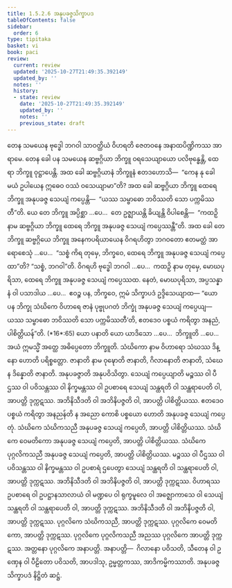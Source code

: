 ```yaml
---
title: 1.5.2.6 အနုပခဇ္ဇသိက္ခာပဒ
tableOfContents: false
sidebar:
  order: 6
type: tipitaka
basket: vi
book: paci
review:
  current: review
  updated: '2025-10-27T21:49:35.392149'
  updated_by: ''
  notes: ''
  history:
  - state: review
    date: '2025-10-27T21:49:35.392149'
    updated_by: ''
    notes: ''
    previous_state: draft
---
```



<ReviewStatus review={frontmatter.review} showDetails={true} />

<HypothesisAnnotation frontmatter={frontmatter} />

<DynamicBreadcrumb />

<Division number="119" book="paci" e="ch" v="2" p="62">

<Paragraph number="415" book="paci">
တေန သမယေန ဗုဒ္ဓေါ ဘဂဝါ သာဝတ္ထိယံ ဝိဟရတိ ဇေတဝနေ အနာထပိဏ္ဍိကဿ အာရာမေ. တေန ခေါ ပန သမယေန ဆဗ္ဗဂ္ဂိယာ ဘိက္ခူ ဝရသေယျာယော ပလိဗုန္ဓေန္တိ, ထေရာ ဘိက္ခူ ဝုဋ္ဌာပေန္တိ. အထ ခေါ ဆဗ္ဗဂ္ဂိယာနံ ဘိက္ခူနံ ဧတဒဟောသိ—  “ကေန နု ခေါ မယံ ဥပါယေန ဣဓေဝ ဝဿံ ဝသေယျာမာ”တိ? အထ ခေါ ဆဗ္ဗဂ္ဂိယာ ဘိက္ခူ ထေရေ ဘိက္ခူ အနုပခဇ္ဇ သေယျံ ကပ္ပေန္တိ—  “ယဿ သမ္ဗာဓော ဘဝိဿတိ သော ပက္ကမိဿတီ”တိ. ယေ တေ ဘိက္ခူ အပ္ပိစ္ဆာ …ပေ…  တေ ဥဇ္ဈာယန္တိ ခိယျန္တိ ဝိပါစေန္တိ—  “ကထဉှိ နာမ ဆဗ္ဗဂ္ဂိယာ ဘိက္ခူ ထေရေ ဘိက္ခူ အနုပခဇ္ဇ သေယျံ ကပ္ပေဿန္တီ”တိ.
</Paragraph>

<Paragraph number="416" book="paci">
အထ ခေါ တေ ဘိက္ခူ ဆဗ္ဗဂ္ဂိယေ ဘိက္ခူ အနေကပရိယာယေန ဝိဂရဟိတွာ ဘဂဝတော ဧတမတ္ထံ အာရောစေသုံ …ပေ…  “သစ္စံ ကိရ တုမှေ, ဘိက္ခဝေ, ထေရေ ဘိက္ခူ အနုပခဇ္ဇ သေယျံ ကပ္ပေထာ”တိ? “သစ္စံ, ဘဂဝါ”တိ. ဝိဂရဟိ ဗုဒ္ဓေါ ဘဂဝါ …ပေ…  ကထဉှိ နာမ တုမှေ, မောဃပုရိသာ, ထေရေ ဘိက္ခူ အနုပခဇ္ဇ သေယျံ ကပ္ပေဿထ. နေတံ, မောဃပုရိသာ, အပ္ပသန္နာနံ ဝါ ပသာဒါယ …ပေ…  ဧဝဉ္စ ပန, ဘိက္ခဝေ, ဣမံ သိက္ခာပဒံ ဥဒ္ဒိသေယျာထ—
</Paragraph>

</Division>
<Division number="120" book="paci" e="ch" v="2" p="62">

<Paragraph number="417" book="paci">
<Emphasis>“ယော ပန ဘိက္ခု သံဃိကေ ဝိဟာရေ ဇာနံ ပုဗ္ဗုပဂတံ ဘိက္ခုံ အနုပခဇ္ဇ သေယျံ ကပ္ပေယျ—  ယဿ သမ္ဗာဓော ဘဝိဿတိ သော ပက္ကမိဿတီ’တိ, ဧတဒေဝ ပစ္စယံ ကရိတွာ အနညံ, ပါစိတ္တိယန်”</Emphasis>တိ. (*16*:<Emphasis>65</Emphasis>)
</Paragraph>

</Division>
<Division number="121" book="paci" e="ch" v="2" p="62">

<Paragraph number="418" book="paci">
<Emphasis>ယော ပနာ</Emphasis>တိ ယော ယာဒိသော …ပေ…  <Emphasis>ဘိက္ခူ</Emphasis>တိ …ပေ…  အယံ ဣမသ္မိံ အတ္ထေ အဓိပ္ပေတော ဘိက္ခူတိ.
</Paragraph>

<Paragraph number="419" book="paci">
<Emphasis>သံဃိကော</Emphasis> နာမ ဝိဟာရော သံဃဿ ဒိန္နော ဟောတိ ပရိစ္စတ္တော.
</Paragraph>

<Paragraph number="420" book="paci">
<Emphasis>ဇာနာတိ</Emphasis> နာမ ဝုဍ္ဎောတိ ဇာနာတိ, ဂိလာနောတိ ဇာနာတိ, သံဃေန ဒိန္နောတိ ဇာနာတိ.
</Paragraph>

<Paragraph number="421" book="paci">
<Emphasis>အနုပခဇ္ဇာ</Emphasis>တိ အနုပဝိသိတွာ.
</Paragraph>

<Paragraph number="422" book="paci">
<Emphasis>သေယျံ ကပ္ပေယျာ</Emphasis>တိ မဉ္စဿ ဝါ ပီဌဿ ဝါ ပဝိသန္တဿ ဝါ နိက္ခမန္တဿ ဝါ ဥပစာရေ သေယျံ သန္ထရတိ ဝါ သန္ထရာပေတိ ဝါ, အာပတ္တိ ဒုက္ကဋဿ. အဘိနိသီဒတိ ဝါ အဘိနိပဇ္ဇတိ ဝါ, အာပတ္တိ ပါစိတ္တိယဿ.
</Paragraph>

<Paragraph number="423" book="paci">
<Emphasis>ဧတဒေဝ ပစ္စယံ ကရိတွာ အနညန်</Emphasis>တိ န အညော ကောစိ ပစ္စယော ဟောတိ အနုပခဇ္ဇ သေယျံ ကပ္ပေတုံ.
</Paragraph>

</Division>
<Division number="122" book="paci" e="ch" v="2" p="63">

<Paragraph number="424" book="paci">
သံဃိကေ သံဃိကသညီ အနုပခဇ္ဇ သေယျံ ကပ္ပေတိ, အာပတ္တိ ပါစိတ္တိယဿ. သံဃိကေ ဝေမတိကော အနုပခဇ္ဇ သေယျံ ကပ္ပေတိ, အာပတ္တိ ပါစိတ္တိယဿ. သံဃိကေ ပုဂ္ဂလိကသညီ အနုပခဇ္ဇ သေယျံ ကပ္ပေတိ, အာပတ္တိ ပါစိတ္တိယဿ.
</Paragraph>

<Paragraph number="425" book="paci">
မဉ္စဿ ဝါ ပီဌဿ ဝါ ပဝိသန္တဿ ဝါ နိက္ခမန္တဿ ဝါ ဥပစာရံ ဌပေတွာ သေယျံ သန္ထရတိ ဝါ သန္ထရာပေတိ ဝါ, အာပတ္တိ ဒုက္ကဋဿ. အဘိနိသီဒတိ ဝါ အဘိနိပဇ္ဇတိ ဝါ, အာပတ္တိ ဒုက္ကဋဿ. ဝိဟာရဿ ဥပစာရေ ဝါ ဥပဋ္ဌာနသာလာယံ ဝါ မဏ္ဍပေ ဝါ ရုက္ခမူလေ ဝါ အဇ္ဈောကာသေ ဝါ သေယျံ သန္ထရတိ ဝါ သန္ထရာပေတိ ဝါ, အာပတ္တိ ဒုက္ကဋဿ. အဘိနိသီဒတိ ဝါ အဘိနိပဇ္ဇတိ ဝါ, အာပတ္တိ ဒုက္ကဋဿ. ပုဂ္ဂလိကေ သံဃိကသညီ, အာပတ္တိ ဒုက္ကဋဿ. ပုဂ္ဂလိကေ ဝေမတိကော, အာပတ္တိ ဒုက္ကဋဿ. ပုဂ္ဂလိကေ ပုဂ္ဂလိကသညီ အညဿ ပုဂ္ဂလိကေ အာပတ္တိ ဒုက္ကဋဿ. အတ္တနော ပုဂ္ဂလိကေ အနာပတ္တိ.
</Paragraph>

</Division>
<Division number="123" book="paci" e="ch" v="2" p="63">

<Paragraph number="426" book="paci">
အနာပတ္တိ—  ဂိလာနော ပဝိသတိ, သီတေန ဝါ ဥဏှေန ဝါ ပီဠိတော ပဝိသတိ, အာပဒါသု, ဥမ္မတ္တကဿ, အာဒိကမ္မိကဿာတိ.

</Paragraph>
</Division>

<Paragraph number="427" type="center" book="paci">
အနုပခဇ္ဇသိက္ခာပဒံ နိဋ္ဌိတံ ဆဋ္ဌံ.
</Paragraph>